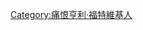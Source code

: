 {{Userbox-2
  |border-c = #000000
  |border-s = 1
  |id1-c     = #ffffff
  |id1-s     = 12
  |id1-fc    = #000000

  |id2-c     = #ffffff
  |id2-s     = 12
  |id2-fc    = #000000

  |info-s   = 10
  |info-fc  = #000000
  |id1      = 反猶商人
  |id2      = 必須抵制
  |info     = 這個用戶非常討厭'''[[亨利·福特]]'''。
}}

[[Category:痛恨亨利·福特維基人]]